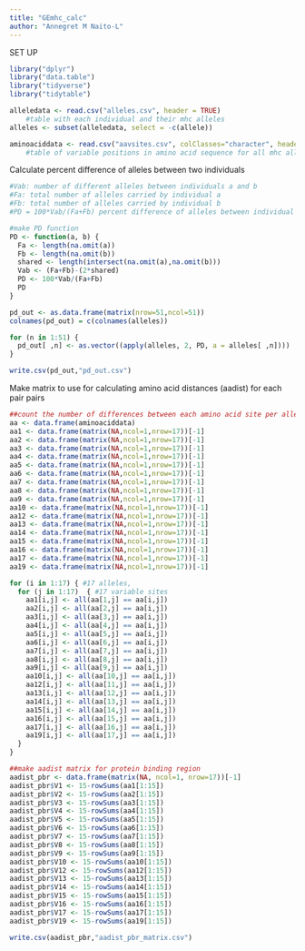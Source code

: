 ```yaml
---
title: "GEmhc_calc"
author: "Annegret M Naito-L"
---
```


SET UP
```r
library("dplyr")
library("data.table")
library("tidyverse")
library("tidytable")

alleledata <- read.csv("alleles.csv", header = TRUE) 
    #table with each individual and their mhc alleles
alleles <- subset(alleledata, select = -c(allele))

aminoaciddata <- read.csv("aavsites.csv", colClasses="character", header = TRUE)
    #table of variable positions in amino acid sequence for all mhc alleles

```

Calculate percent difference of alleles between two individuals
```r
#Vab: number of different alleles between individuals a and b
#Fa: total number of alleles carried by individual a
#Fb: total number of alleles carried by individual b
#PD = 100*Vab/(Fa+Fb) percent difference of alleles between individual a and b 

#make PD function
PD <- function(a, b) {
  Fa <- length(na.omit(a))
  Fb <- length(na.omit(b))
  shared <- length(intersect(na.omit(a),na.omit(b)))
  Vab <- (Fa+Fb)-(2*shared)
  PD <- 100*Vab/(Fa+Fb)
  PD
}

pd_out <- as.data.frame(matrix(nrow=51,ncol=51))
colnames(pd_out) = c(colnames(alleles))

for (n in 1:51) {
  pd_out[ ,n] <- as.vector((apply(alleles, 2, PD, a = alleles[ ,n])))
}

write.csv(pd_out,"pd_out.csv")
```

Make matrix to use for calculating amino acid distances (aadist) for each pair pairs
```r
##count the number of differences between each amino acid site per allele
aa <- data.frame(aminoaciddata)
aa1 <- data.frame(matrix(NA,ncol=1,nrow=17))[-1]
aa2 <- data.frame(matrix(NA,ncol=1,nrow=17))[-1]
aa3 <- data.frame(matrix(NA,ncol=1,nrow=17))[-1]
aa4 <- data.frame(matrix(NA,ncol=1,nrow=17))[-1]
aa5 <- data.frame(matrix(NA,ncol=1,nrow=17))[-1]
aa6 <- data.frame(matrix(NA,ncol=1,nrow=17))[-1]
aa7 <- data.frame(matrix(NA,ncol=1,nrow=17))[-1]
aa8 <- data.frame(matrix(NA,ncol=1,nrow=17))[-1]
aa9 <- data.frame(matrix(NA,ncol=1,nrow=17))[-1]
aa10 <- data.frame(matrix(NA,ncol=1,nrow=17))[-1]
aa12 <- data.frame(matrix(NA,ncol=1,nrow=17))[-1]
aa13 <- data.frame(matrix(NA,ncol=1,nrow=17))[-1]
aa14 <- data.frame(matrix(NA,ncol=1,nrow=17))[-1]
aa15 <- data.frame(matrix(NA,ncol=1,nrow=17))[-1]
aa16 <- data.frame(matrix(NA,ncol=1,nrow=17))[-1]
aa17 <- data.frame(matrix(NA,ncol=1,nrow=17))[-1]
aa19 <- data.frame(matrix(NA,ncol=1,nrow=17))[-1]

for (i in 1:17) { #17 alleles,
  for (j in 1:17)  { #17 variable sites
    aa1[i,j] <- all(aa[1,j] == aa[i,j])
    aa2[i,j] <- all(aa[2,j] == aa[i,j])
    aa3[i,j] <- all(aa[3,j] == aa[i,j])
    aa4[i,j] <- all(aa[4,j] == aa[i,j])
    aa5[i,j] <- all(aa[5,j] == aa[i,j])
    aa6[i,j] <- all(aa[6,j] == aa[i,j])
    aa7[i,j] <- all(aa[7,j] == aa[i,j])
    aa8[i,j] <- all(aa[8,j] == aa[i,j])
    aa9[i,j] <- all(aa[9,j] == aa[i,j])
    aa10[i,j] <- all(aa[10,j] == aa[i,j])
    aa12[i,j] <- all(aa[11,j] == aa[i,j])
    aa13[i,j] <- all(aa[12,j] == aa[i,j])
    aa14[i,j] <- all(aa[13,j] == aa[i,j])
    aa15[i,j] <- all(aa[14,j] == aa[i,j])
    aa16[i,j] <- all(aa[15,j] == aa[i,j])
    aa17[i,j] <- all(aa[16,j] == aa[i,j])
    aa19[i,j] <- all(aa[17,j] == aa[i,j])
  }
}

##make aadist matrix for protein binding region
aadist_pbr <- data.frame(matrix(NA, ncol=1, nrow=17))[-1]
aadist_pbr$V1 <- 15-rowSums(aa1[1:15])
aadist_pbr$V2 <- 15-rowSums(aa2[1:15])
aadist_pbr$V3 <- 15-rowSums(aa3[1:15])
aadist_pbr$V4 <- 15-rowSums(aa4[1:15])
aadist_pbr$V5 <- 15-rowSums(aa5[1:15])
aadist_pbr$V6 <- 15-rowSums(aa6[1:15])
aadist_pbr$V7 <- 15-rowSums(aa7[1:15])
aadist_pbr$V8 <- 15-rowSums(aa8[1:15])
aadist_pbr$V9 <- 15-rowSums(aa9[1:15])
aadist_pbr$V10 <- 15-rowSums(aa10[1:15])
aadist_pbr$V12 <- 15-rowSums(aa12[1:15])
aadist_pbr$V13 <- 15-rowSums(aa13[1:15])
aadist_pbr$V14 <- 15-rowSums(aa14[1:15])
aadist_pbr$V15 <- 15-rowSums(aa15[1:15])
aadist_pbr$V16 <- 15-rowSums(aa16[1:15])
aadist_pbr$V17 <- 15-rowSums(aa17[1:15])
aadist_pbr$V19 <- 15-rowSums(aa19[1:15])

write.csv(aadist_pbr,"aadist_pbr_matrix.csv")
```